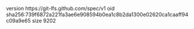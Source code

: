 version https://git-lfs.github.com/spec/v1
oid sha256:739f6872a221fa3ae6e908594b0ea1c8b2da1300e02620ca1caaff94c09a9e65
size 9202
